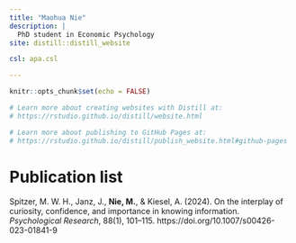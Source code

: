 ```yaml
---
title: "Maohua Nie"
description: |
  PhD student in Economic Psychology
site: distill::distill_website

csl: apa.csl

---
```


```r
knitr::opts_chunk$set(echo = FALSE)

# Learn more about creating websites with Distill at:
# https://rstudio.github.io/distill/website.html

# Learn more about publishing to GitHub Pages at:
# https://rstudio.github.io/distill/publish_website.html#github-pages

```






# **Publication list**



Spitzer, M. W. H., Janz, J., **Nie, M.**, & Kiesel, A. (2024). On the interplay of curiosity, confidence, and importance in knowing information. *Psychological Research*, 88(1), 101–115. https://doi.org/10.1007/s00426-023-01841-9


